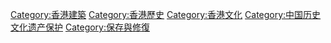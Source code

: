 {{see also|Category:香港環境保護}}
{{commons category|Heritage conservation in Hong Kong}}

[[Category:香港建築|Category:香港建築]]
[[Category:香港歷史|Category:香港歷史]]
[[Category:香港文化|Category:香港文化]]
[[Category:中国历史文化遗产保护|Category:中国历史文化遗产保护]]
[[Category:保存與修復|Category:保存與修復]]